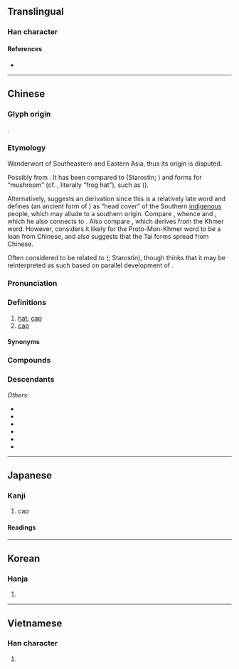 {{character info}}
{{character info|0x2F886}}
==Translingual==
{{Han stroke|[[File:帽 - U+05E3D - KanjiVG stroke order.svg]]}}

===Han character===
{{Han char|rn=50|rad=巾|as=09|sn=12|four=46260|canj=LBABU|ids=⿰巾冒}}

====References====
* {{Han ref|kx=0333.190|dkj=08971|dj=0640.070|hdz=10747.080|uh=5E3D|ud=24125|bh=B455|bd=46165}}

----

==Chinese==
{{zh-forms|alt=冃,㡌,𧛕,𫷀-second round simplified}}

===Glyph origin===
{{Han etym}}
{{Han compound|巾|t1=cloth|冒|ls=psc|c1=s|c2=p}}.

===Etymology===
Wanderwort of Southeastern and Eastern Asia, thus its origin is disputed.

Possibly from {{der|zh|sit}}. It has been compared to {{cog|bo|རྨོག||helmet}} (Starostin; {{zh-ref|Sagart, 2017}}) and {{cog|sit-rgy}} forms for “mushroom” (cf. {{noncog|br|tog-touseg}}, literally “frog hat”), such as {{cog|sit-jap|tɤ-jmɤɣ}} ({{zh-ref|Zhang, Jacques and Lai, 2019}}).

Alternatively, {{zh-ref|Schuessler (2007)}} suggests an {{der|zh|aav}} derivation since this is a relatively late word and ''{{w|Shuowen}}'' defines {{zh-l|*冃}} (an ancient form of {{lang|zh|帽}}) as “head cover” of the Southern [[蠻夷|indigenous]] people, which may allude to a southern origin. Compare {{cog|mkh-pro|*muuk|*muuk ~ muək|hat}}, whence {{cog|mnw|ဒမှော်|tr=həmok||wide hat}} and {{cog|km|មួក}}, which he also connects to {{och-l|鍪|metal cap; helmet}}. Also compare {{cog|th|หมวก}}, which {{zh-ref|Schuessler (2007)}} derives from the Khmer word. However, {{zh-ref|Alves (2018)}} considers it likely for the Proto-Mon-Khmer word to be a loan from Chinese, and {{zh-ref|Alves (2020)}} also suggests that the Tai forms spread from Chinese.

Often considered to be related to {{och-l|冒|to cover|id=1}} ({{zh-ref|Wang, 1982}}; Starostin), though {{zh-ref|Schuessler (2007)}} thinks that it may be reinterpreted as such based on parallel development of {{och-l|被|to cover; bedding}}.

===Pronunciation===
{{zh-pron
|m=mào,er=y
|m-s=mao4
|dg=мо3
|c=mou6,mou6-2
|c-t=mau5,mau5*
|g=mau5
|h=pfs=mo;gd=mau4
|j=mau3
|mb=māu
|md=mô̤
|mn=bō/ml:mō͘
|mn_note=bō - vernacular; mō͘ - literary
|mn-t=bho7
|w=3mau
|x=mau5/mau4
|x_note=mau5 - vernacular; mau4 - literary
|ma=y
|mc=y
|oc=y
|cat=n
}}

===Definitions===
{{zh-hanzi}}

# [[hat]]; [[cap]] {{zh-mw|c:頂}}
# [[cap]] {{gl|protective cover}}
#: {{zh-x|筆帽|'''cap''' of a pen}}

====Synonyms====
{{zh-dial|帽子}}

===Compounds===
{{zh-der|連帽衫|便帽|側帽|傻帽兒|冰帽|合菜戴帽|大帽子|大禮帽|孟嘉落帽|安全帽|官帽|小帽|帢帽|席帽|帽兒|帽兜子|帽子|帽子戲法|帽徽|帽盔|帽簷|帽簾|帽耳|帽舌|帽花|帽章|愁帽|戴帽子|戴綠帽子|戴高帽|扣帽子|摜紗帽|暖帽|書帽|朝帽|氈帽|水手帽|浴帽|涼帽|烏帽|烏紗帽|瓜皮帽|瓢帽子|瓦楞帽|睡帽|破帽|破紗帽|禮帽|穿靴戴帽|笠帽|筆帽|篛帽|篛帽芒鞋|紅黑帽|紗帽|綠帽|綠帽子|緯帽|纓帽|羅帽|耳朵帽|脫帽|脫帽露頂|船形帽|花帽|草帽|草帽緶|落帽孟嘉|蒴帽|蓋帽|蕃帽|蘚帽|螺帽|螺絲帽|衣帽年|衣帽間|西瓜帽|豹皮帽|遼東帽|雨帽|風帽|高帽子|鴨嘴帽|鴨舌帽|黃帽|龍山落帽|帽T}}

===Descendants===
{{CJKV||ぼう||mạo}}
''Others'':
* {{desc|pcc|maauh|bor=1}}
* {{desc|lo|ໝວກ|bor=1|unc=1}}
* {{desc|mkh-pro|*muuk ~ muək||hat|bor=1|unc=1}}
* {{desc|th|หมวก|bor=1|unc=1}}
* {{desc|vi|mũ|bor=1}}
* {{desc|za|mauh|bor=1}}

----

==Japanese==

===Kanji===
{{ja-kanji|grade=c|rs=巾09}}

# cap

====Readings====
{{ja-readings
|goon=もう
|kanon=ぼう
|kun=ずきん-, おお-う
}}

----

==Korean==

===Hanja===
{{ko-hanja|hangeul=모}}

# {{rfdef|ko|sort=巾09}}

----

==Vietnamese==

===Han character===
{{vi-readings|reading=mạo, mão, mũ|rs=巾09}}

# {{rfdef|vi|sort=巾09}}